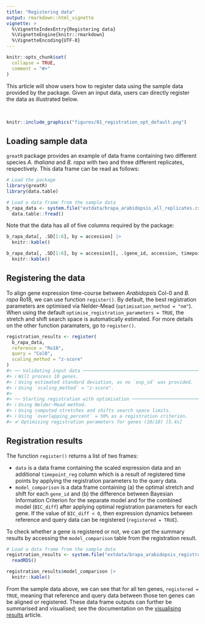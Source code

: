 ```yaml
---
title: "Registering data"
output: rmarkdown::html_vignette
vignette: >
  %\VignetteIndexEntry{Registering data}
  %\VignetteEngine{knitr::rmarkdown}
  %\VignetteEncoding{UTF-8}
---
```


```r
knitr::opts_chunk$set(
  collapse = TRUE,
  comment = "#>"
)
```

This article will show users how to register data using the sample data provided by the package. Given an input data, users can directly register the data as illustrated below.

<br>

```r
knitr::include_graphics("figures/01_registration_opt_default.png")
```

## Loading sample data

`greatR` package provides an example of data frame containing two different species *A. thaliana* and *B. rapa* with two and three different replicates, respectively. This data frame can be read as follows:

```r
# Load the package
library(greatR)
library(data.table)
```

```r
# Load a data frame from the sample data
b_rapa_data <- system.file("extdata/brapa_arabidopsis_all_replicates.csv", package = "greatR") |>
  data.table::fread()
```

Note that the data has all of five columns required by the package:

```r
b_rapa_data[, .SD[1:6], by = accession] |>
  knitr::kable()
```

```r
b_rapa_data[, .SD[1:6], by = accession][, .(gene_id, accession, timepoint, expression_value, replicate)] |>
  knitr::kable()
```

## Registering the data

To align gene expression time-course between *Arabidopsis* Col-0 and *B. rapa* Ro18, we can use function `register()`. By default, the best registration parameters are optimised via Nelder-Mead (`optimisation_method = "nm"`). When using the default `optimise_registration_parameters = TRUE`, the stretch and shift search space is automatically estimated. For more details on the other function paramaters, go to `register()`.

```r
registration_results <- register(
  b_rapa_data,
  reference = "Ro18",
  query = "Col0",
  scaling_method = "z-score"
)
#> ── Validating input data ────────────────────────────────────────────────────────
#> ℹ Will process 10 genes.
#> ℹ Using estimated standard deviation, as no `exp_sd` was provided.
#> ℹ Using `scaling_method` = "z-score".
#> 
#> ── Starting registration with optimisation ──────────────────────────────────────
#> ℹ Using Nelder-Mead method.
#> ℹ Using computed stretches and shifts search space limits.
#> ℹ Using `overlapping_percent` = 50% as a registration criterion.
#> ✔ Optimising registration parameters for genes (10/10) [5.4s]  
```


## Registration results

The function `register()` returns a list of two frames:

- `data` is a data frame containing the scaled expression data and an additional `timepoint_reg` column which is a result of registered time points by applying the registration parameters to the query data.
- `model_comparison` is a data frame containing (a) the optimal stretch and shift for each `gene_id` and (b) the difference between Bayesian Information Criterion for the separate model and for the combined model (`BIC_diff`) after applying optimal registration parameters for each gene. If the value of `BIC_diff < 0`, then expression dynamics between reference and query data can be registered (`registered = TRUE`).

To check whether a gene is registered or not, we can get the summary results by accessing the `model_comparison` table from the registration result.

```r
# Load a data frame from the sample data
registration_results <- system.file("extdata/brapa_arabidopsis_registration.rds", package = "greatR") |>
  readRDS()
```

```r
registration_results$model_comparison |>
  knitr::kable()
```

From the sample data above, we can see that for all ten genes, `registered = TRUE`, meaning that reference and query data between those ten genes can be aligned or registered. These data frame outputs can further be summarised and visualised; see the documentation on the [visualising results](https://ruthkr.github.io/greatR/articles/visualise-results.html) article.
